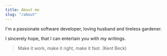 ```yaml
---
title: About me
slug: "/about"
---
```


I'm a passionate software developer, loving husband and tireless gardener.

I sincerely hope, that I can entertain you with my writings.

> Make it work, make it right, make it fast. (Kent Beck)







